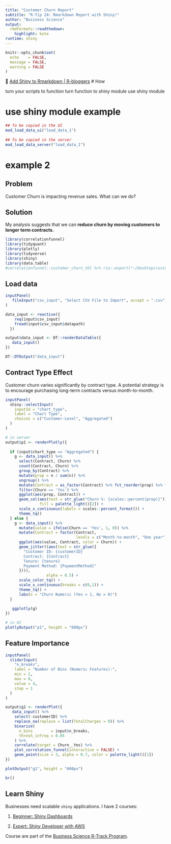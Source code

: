 ```yaml
---
title: "Customer Churn Report"
subtitle: "R-Tip 24: Rmarkdown Report with Shiny!"
author: "Business Science"
output:
  rmdformats::readthedown:
    highlight: kate
runtime: shiny
---
```



<!-- output:  -->
<!--   html_document: -->
<!--     theme: flatly -->

```r
knitr::opts_chunk$set(
  echo    = FALSE, 
  message = FALSE, 
  warning = FALSE
)
```

📌 [Add Shiny to Rmarkdown | R-bloggers](https://www.r-bloggers.com/2021/02/add-shiny-to-rmarkdown/)
# How

turn your scripts to function 
turn function to shiny module
use shiny module

# use shiny module example
```r
## To be copied in the UI
mod_load_data_ui("load_data_1")
    
## To be copied in the server
mod_load_data_server("load_data_1")
```

# example 2

## Problem

Customer Churn is impacting revenue sales. What can we do?

## Solution

My analysis suggests that we can __reduce churn by moving customers to longer term contracts.__

```r
library(correlationfunnel)
library(tidyquant)
library(plotly)
library(tidyverse)
library(shiny)
library(data.table)
#correlationfunnel::customer_churn_tbl %>% rio::export("~/Desktop/customer_churn_tbl.csv")
```
## Load data

```r
inputPanel(
   fileInput("csv_input", "Select CSV File to Import", accept = ".csv")
)

data_input <- reactive({
    req(input$csv_input)
    fread(input$csv_input$datapath)
  })
```

```r
output$data_input <- DT::renderDataTable({
   data_input() 
})

DT::DTOutput("data_input")
```


## Contract Type Effect

Customer churn varies significantly by contract type. A potential strategy is to encourage purchasing long-term contracts versus month-to-month. 

```r
inputPanel(
  shiny::selectInput(
    inputId = "chart_type",
    label = "Chart Type",
    choices = c("Customer-Level", "Aggregated")
  )
)
```

```r
# in server
output$p1 <- renderPlotly({
  
  if (input$chart_type == "Aggregated") {
    g <- data_input() %>%
      select(Contract, Churn) %>%
      count(Contract, Churn) %>%
      group_by(Contract) %>%
      mutate(prop = n / sum(n)) %>%
      ungroup() %>%
      mutate(Contract = as_factor(Contract) %>% fct_reorder(prop) %>% fct_rev()) %>%
      filter(Churn == 'Yes') %>%
      ggplot(aes(prop, Contract)) +
      geom_col(aes(text = str_glue("Churn %: {scales::percent(prop)}")), 
               fill = palette_light()[2]) +
      scale_x_continuous(labels = scales::percent_format()) +
      theme_tq() 
  } else {
    g <- data_input() %>%
      mutate(value = ifelse(Churn == 'Yes', 1, 0)) %>%
      mutate(Contract = factor(Contract, 
                               levels = c("Month-to-month", "One year", "Two year"))) %>%
      ggplot(aes(value, Contract, color = Churn)) +
      geom_jitter((aes(text = str_glue({
        "Customer ID: {customerID}
        Contract: {Contract}
        Tenure: {tenure}
        Payment Method: {PaymentMethod}"
      }))), 
                  alpha = 0.5) +
      scale_color_tq() +
      scale_x_continuous(breaks = c(0,1)) +
      theme_tq() +
      labs(x = "Churn Numeric (Yes = 1, No = 0)")
  }
  
   ggplotly(g)
})

# in UI
plotlyOutput("p1", height = "600px")
```

## Feature Importance

```r
inputPanel(
  sliderInput(
    "n_breaks",
    label = "Number of Bins (Numeric Features):",
    min = 2,
    max = 8,
    value = 4,
    step = 1
  )
)
```


```r
output$g1 <- renderPlot({
   data_input() %>%
    select(-customerID) %>%
    replace_na(replace = list(TotalCharges = 0)) %>%
    binarize(
      n_bins        = input$n_breaks, 
      thresh_infreq = 0.05
    ) %>%
    correlate(target = Churn__Yes) %>%
    plot_correlation_funnel(interactive = FALSE) +
    geom_point(size = 3, alpha = 0.7, color = palette_light()[1])
})

plotOutput("g1", height = "600px")

br()
```

<div class="well">
# Learn Shiny

Businesses need scalable `shiny` applications. I have 2 courses:

1. [Beginner: Shiny Dashboards](https://university.business-science.io/p/ds4b-102-r-shiny-web-application-business-level-1)

2. [Expert: Shiny Developer with AWS](https://university.business-science.io/p/expert-shiny-developer-with-aws-course-ds4b-202a-r)

Course are part of the [Business Science R-Track Program](https://www.business-science.io/courses.html). 

</div>